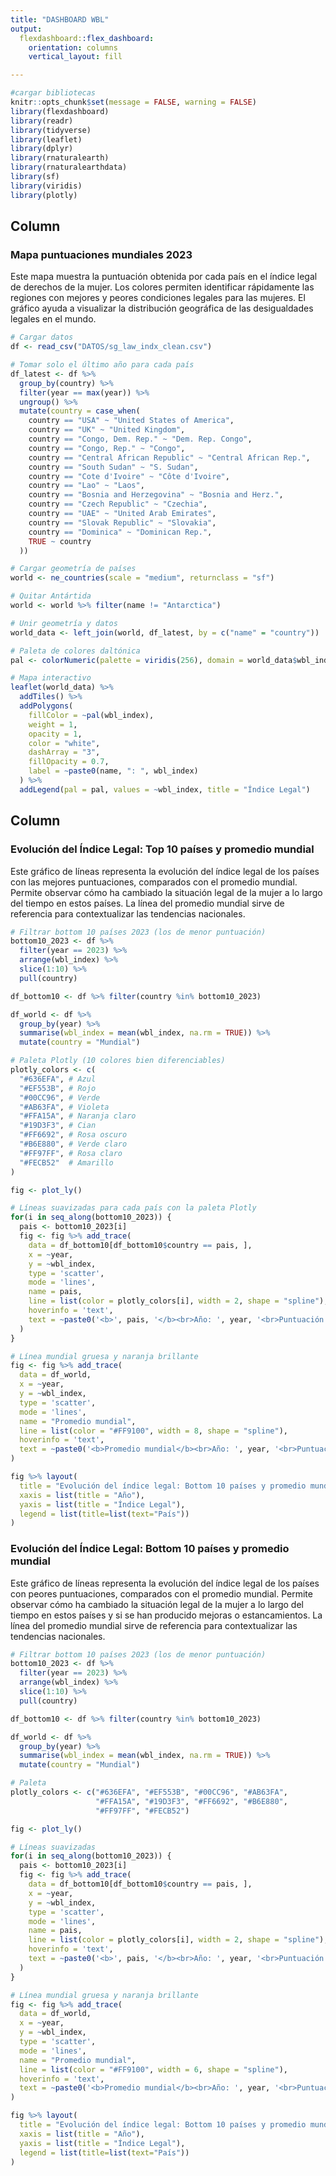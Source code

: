 ```yaml
---
title: "DASHBOARD WBL"
output: 
  flexdashboard::flex_dashboard:
    orientation: columns
    vertical_layout: fill

---
```


```r

#cargar bibliotecas
knitr::opts_chunk$set(message = FALSE, warning = FALSE)
library(flexdashboard)
library(readr)
library(tidyverse)
library(leaflet)
library(dplyr)
library(rnaturalearth)
library(rnaturalearthdata)
library(sf)
library(viridis)
library(plotly)

```

Column {data-width=650}
-----------------------------------------------------------------------

### Mapa puntuaciones mundiales 2023

Este mapa muestra la puntuación obtenida por cada país en el índice legal de derechos de la mujer. Los colores permiten identificar rápidamente las regiones con mejores y peores condiciones legales para las mujeres. El gráfico ayuda a visualizar la distribución geográfica de las desigualdades legales en el mundo.


```r
# Cargar datos
df <- read_csv("DATOS/sg_law_indx_clean.csv")

# Tomar solo el último año para cada país
df_latest <- df %>%
  group_by(country) %>%
  filter(year == max(year)) %>%
  ungroup() %>%
  mutate(country = case_when(
    country == "USA" ~ "United States of America",
    country == "UK" ~ "United Kingdom",
    country == "Congo, Dem. Rep." ~ "Dem. Rep. Congo",
    country == "Congo, Rep." ~ "Congo",
    country == "Central African Republic" ~ "Central African Rep.",
    country == "South Sudan" ~ "S. Sudan",
    country == "Cote d'Ivoire" ~ "Côte d'Ivoire",
    country == "Lao" ~ "Laos",
    country == "Bosnia and Herzegovina" ~ "Bosnia and Herz.",
    country == "Czech Republic" ~ "Czechia",
    country == "UAE" ~ "United Arab Emirates",
    country == "Slovak Republic" ~ "Slovakia",
    country == "Dominica" ~ "Dominican Rep.",
    TRUE ~ country
  ))

# Cargar geometría de países
world <- ne_countries(scale = "medium", returnclass = "sf")

# Quitar Antártida
world <- world %>% filter(name != "Antarctica")

# Unir geometría y datos
world_data <- left_join(world, df_latest, by = c("name" = "country"))

# Paleta de colores daltónica
pal <- colorNumeric(palette = viridis(256), domain = world_data$wbl_index)

# Mapa interactivo
leaflet(world_data) %>%
  addTiles() %>%
  addPolygons(
    fillColor = ~pal(wbl_index),
    weight = 1,
    opacity = 1,
    color = "white",
    dashArray = "3",
    fillOpacity = 0.7,
    label = ~paste0(name, ": ", wbl_index)
  ) %>%
  addLegend(pal = pal, values = ~wbl_index, title = "Índice Legal")
```

Column {data-width=350}
-----------------------------------------------------------------------

### Evolución del Índice Legal: Top 10 países y promedio mundial

Este gráfico de líneas representa la evolución del índice legal de los países con las mejores puntuaciones, comparados con el promedio mundial. Permite observar cómo ha cambiado la situación legal de la mujer a lo largo del tiempo en estos países. La línea del promedio mundial sirve de referencia para contextualizar las tendencias nacionales.


```r

# Filtrar bottom 10 países 2023 (los de menor puntuación)
bottom10_2023 <- df %>%
  filter(year == 2023) %>%
  arrange(wbl_index) %>%
  slice(1:10) %>%
  pull(country)

df_bottom10 <- df %>% filter(country %in% bottom10_2023)

df_world <- df %>%
  group_by(year) %>%
  summarise(wbl_index = mean(wbl_index, na.rm = TRUE)) %>%
  mutate(country = "Mundial")

# Paleta Plotly (10 colores bien diferenciables)
plotly_colors <- c(
  "#636EFA", # Azul
  "#EF553B", # Rojo
  "#00CC96", # Verde
  "#AB63FA", # Violeta
  "#FFA15A", # Naranja claro
  "#19D3F3", # Cian
  "#FF6692", # Rosa oscuro
  "#B6E880", # Verde claro
  "#FF97FF", # Rosa claro
  "#FECB52"  # Amarillo
)

fig <- plot_ly()

# Líneas suavizadas para cada país con la paleta Plotly
for(i in seq_along(bottom10_2023)) {
  pais <- bottom10_2023[i]
  fig <- fig %>% add_trace(
    data = df_bottom10[df_bottom10$country == pais, ],
    x = ~year,
    y = ~wbl_index,
    type = 'scatter',
    mode = 'lines',
    name = pais,
    line = list(color = plotly_colors[i], width = 2, shape = "spline"),
    hoverinfo = 'text',
    text = ~paste0('<b>', pais, '</b><br>Año: ', year, '<br>Puntuación: ', wbl_index)
  )
}

# Línea mundial gruesa y naranja brillante
fig <- fig %>% add_trace(
  data = df_world,
  x = ~year,
  y = ~wbl_index,
  type = 'scatter',
  mode = 'lines',
  name = "Promedio mundial",
  line = list(color = "#FF9100", width = 8, shape = "spline"),
  hoverinfo = 'text',
  text = ~paste0('<b>Promedio mundial</b><br>Año: ', year, '<br>Puntuación: ', wbl_index)
)

fig %>% layout(
  title = "Evolución del índice legal: Bottom 10 países y promedio mundial",
  xaxis = list(title = "Año"),
  yaxis = list(title = "Índice Legal"),
  legend = list(title=list(text="País"))
)

```


### Evolución del Índice Legal: Bottom 10 países y promedio mundial

Este gráfico de líneas representa la evolución del índice legal de los países con peores puntuaciones, comparados con el promedio mundial. Permite observar cómo ha cambiado la situación legal de la mujer a lo largo del tiempo en estos países y si se han producido mejoras o estancamientos. La línea del promedio mundial sirve de referencia para contextualizar las tendencias nacionales.

```r

# Filtrar bottom 10 países 2023 (los de menor puntuación)
bottom10_2023 <- df %>%
  filter(year == 2023) %>%
  arrange(wbl_index) %>%
  slice(1:10) %>%
  pull(country)

df_bottom10 <- df %>% filter(country %in% bottom10_2023)

df_world <- df %>%
  group_by(year) %>%
  summarise(wbl_index = mean(wbl_index, na.rm = TRUE)) %>%
  mutate(country = "Mundial")

# Paleta 
plotly_colors <- c("#636EFA", "#EF553B", "#00CC96", "#AB63FA",
                   "#FFA15A", "#19D3F3", "#FF6692", "#B6E880",
                   "#FF97FF", "#FECB52")

fig <- plot_ly()

# Líneas suavizadas
for(i in seq_along(bottom10_2023)) {
  pais <- bottom10_2023[i]
  fig <- fig %>% add_trace(
    data = df_bottom10[df_bottom10$country == pais, ],
    x = ~year,
    y = ~wbl_index,
    type = 'scatter',
    mode = 'lines',
    name = pais,
    line = list(color = plotly_colors[i], width = 2, shape = "spline"),
    hoverinfo = 'text',
    text = ~paste0('<b>', pais, '</b><br>Año: ', year, '<br>Puntuación: ', wbl_index)
  )
}

# Línea mundial gruesa y naranja brillante
fig <- fig %>% add_trace(
  data = df_world,
  x = ~year,
  y = ~wbl_index,
  type = 'scatter',
  mode = 'lines',
  name = "Promedio mundial",
  line = list(color = "#FF9100", width = 6, shape = "spline"),
  hoverinfo = 'text',
  text = ~paste0('<b>Promedio mundial</b><br>Año: ', year, '<br>Puntuación: ', wbl_index)
)

fig %>% layout(
  title = "Evolución del índice legal: Bottom 10 países y promedio mundial",
  xaxis = list(title = "Año"),
  yaxis = list(title = "Índice Legal"),
  legend = list(title=list(text="País"))
)
```